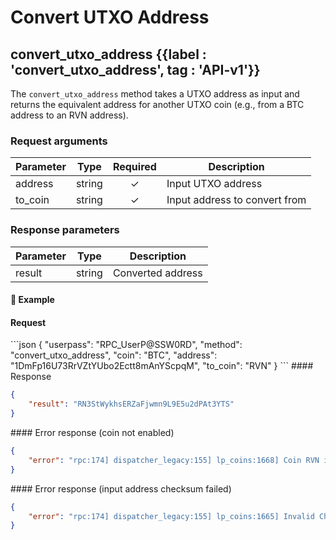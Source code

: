 
# Convert UTXO Address

## convert\_utxo\_address {{label : 'convert_utxo_address', tag : 'API-v1'}}

The `convert_utxo_address` method takes a UTXO address as input and returns the equivalent address for another UTXO coin (e.g., from a BTC address to an RVN address).

### Request arguments

| Parameter | Type   | Required | Description                   |
| --------- | ------ | :------: | ----------------------------- |
| address   | string |     ✓    | Input UTXO address            |
| to\_coin  | string |     ✓    | Input address to convert from |

### Response parameters

| Parameter | Type   | Description       |
| --------- | ------ | ----------------- |
| result    | string | Converted address |

#### 📌 Example

#### Request

<CodeGroup title="convert_utxo_address" tag="POST" label="convert_utxo_address" mm2MethodDecorate="true">
  ```json
  {
    "userpass": "RPC_UserP@SSW0RD",
    "method": "convert_utxo_address",
    "coin": "BTC",
    "address": "1DmFp16U73RrVZtYUbo2Ectt8mAnYScpqM",
    "to_coin": "RVN"
  }
  ```
</CodeGroup>

<CollapsibleSection expandedText="Hide Response" collapsedText="Show Response">
  #### Response

  ```json
  {
      "result": "RN3StWykhsERZaFjwmn9L9E5u2dPAt3YTS"
  }
  ```
</CollapsibleSection>

<CollapsibleSection expandedText="Hide Error Response" collapsedText="Show Error Response">
  #### Error response (coin not enabled)

  ```json
  {
      "error": "rpc:174] dispatcher_legacy:155] lp_coins:1668] Coin RVN is not activated"
  }
  ```
</CollapsibleSection>

<CollapsibleSection expandedText="Hide Error Response" collapsedText="Show Error Response">
  #### Error response (input address checksum failed)

  ```json
  {
      "error": "rpc:174] dispatcher_legacy:155] lp_coins:1665] Invalid Checksum"
  }
  ```
</CollapsibleSection>
